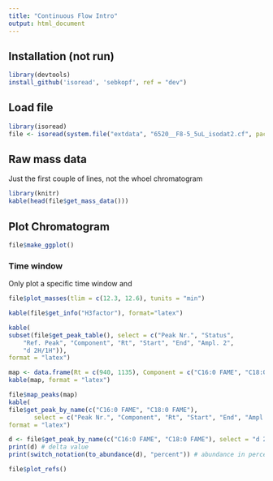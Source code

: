 ```yaml
---
title: "Continuous Flow Intro"
output: html_document
---
```


## Installation (not run)

```r
library(devtools)
install_github('isoread', 'sebkopf', ref = "dev")
```

## Load file

```r
library(isoread)
file <- isoread(system.file("extdata", "6520__F8-5_5uL_isodat2.cf", package="isoread"), type = "H_CSIA")
```

## Raw mass data

Just the first couple of lines, not the whoel chromatogram

```r
library(knitr)
kable(head(file$get_mass_data()))
```

## Plot Chromatogram

```r
file$make_ggplot()
```

### Time window

Only plot a specific time window and 

```r
file$plot_masses(tlim = c(12.3, 12.6), tunits = "min")
```

```r
kable(file$get_info("H3factor"), format="latex")
```

```r
kable(
subset(file$get_peak_table(), select = c("Peak Nr.", "Status", 
    "Ref. Peak", "Component", "Rt", "Start", "End", "Ampl. 2", 
    "d 2H/1H")),
format = "latex")
```

```r
map <- data.frame(Rt = c(940, 1135), Component = c("C16:0 FAME", "C18:0 FAME"), stringsAsFactors=F)
kable(map, format = "latex")
```

```r
file$map_peaks(map)
kable(
file$get_peak_by_name(c("C16:0 FAME", "C18:0 FAME"), 
       select = c("Peak Nr.", "Component", "Rt", "Start", "End", "Ampl. 2", "d 2H/1H")),
format = "latex")
```

```r
d <- file$get_peak_by_name(c("C16:0 FAME", "C18:0 FAME"), select = "d 2H/1H")
print(d) # delta value
print(switch_notation(to_abundance(d), "percent")) # abundance in percent
```

```r
file$plot_refs()
```

